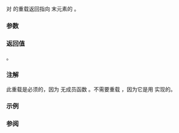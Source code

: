 {{cpp/title | rbegin&lt;small&gt;(std::initializer_list)&lt;/small&gt;}}
{{cpp/utility/initializer_list/navbar}}
{{dcl begin}}
{{dcl header|iterator}}
{{dcl | since=c++14|
template &lt;class E&gt;
std::reverse_iterator&lt;const E*&gt; rbegin( std::initializer_list&lt;E&gt; il );
}}
{{dcl end}}

{{lc|std::rbegin}} 对 {{tt|initializer_list}} 的重载返回指向 {{tt|il}} 末元素的
{{c|std::reverse_iterator}}。

===参数===
{{par begin}}
{{par | il | 一个 {{tt|initializer_list}} }}
{{par end}} 

===返回值===
{{c|std::reverse_iterator&lt;const E*&gt;(il.end())}}。

{{cpp/impldef exception}}

===注解===
此重载是必须的，因为 {{lc|std::initializer_list}} 无成员函数 {{tt|rbegin}}。不需要重载 {{lc|std::crbegin}}，因为它是用 {{lc|std::rbegin}} 实现的。

===示例===
{{example
 |
 | code=
#include &lt;iostream&gt;
#include &lt;iterator&gt;
 
int main() 
{
    auto il = { 3, 1, 4 };
    for (auto it = std::rbegin(il); it != std::rend(il); ++it)
        std::cout &lt;&lt; *it &lt;&lt; ' ';
}
 | output=
4 1 3 
}}

===参阅===
{{dsc begin}}
{{dsc inc | cpp/iterator/dsc rbegin}}
{{dsc inc | cpp/iterator/dsc rend}}
{{dsc end}}

{{langlinks|de|en|es|fr|it|ja|pt|ru}}